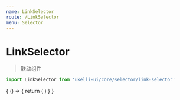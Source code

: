 ```yaml
---
name: LinkSelector
route: /LinkSelector
menu: Selector
---
```



# LinkSelector

> 联动组件

```js
import LinkSelector from 'ukelli-ui/core/selector/link-selector'
```

<Props of={LinkSelector} />

<Playground>
  {
    () => {
      return (
        <LinkSelector data={[
          {
            title: '联动1',
            code: 'value1',
            child: [{
              title: '联动1-1',
              code: 'value1-1',
              child: [{
                code: 'value1-1-1',
                title: '联动1-1-1',
              }]
            }, {
              title: '联动1-2',
              code: 'value1-2',
              child: [{
                code: 'value1-2-1',
                title: '联动1-2-1',
              }, {
                title: '联动1-2-2',
                code: 'value1-2-2',
                child: [{
                  code: 'value1-2-2-1',
                  title: '联动1-2-2-1',
                }]
              }]
            }],
          },
          {
            title: '联动2',
            code: 'value2',
            child: [{
              title: '联动2-1',
              code: 'value2-1',
              child: [{
                title: '联动2-1-1',
                code: 'value2-1-1',
              }]
            }, {
              title: '联动2-2',
              code: 'value2-2',
              child: [{
                title: '联动2-2-1',
                code: 'value2-2-1',
              }]
            }],
          },
        ]} />
      )
    }
  }
</Playground>
